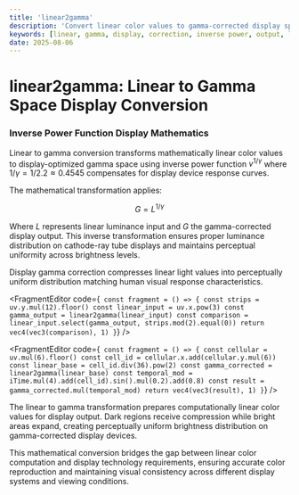 ```yaml
---
title: 'linear2gamma'
description: 'Convert linear color values to gamma-corrected display space using inverse power function for proper display output'
keywords: [linear, gamma, display, correction, inverse power, output, luminance]
date: 2025-08-06
---
```



# linear2gamma: Linear to Gamma Space Display Conversion

### Inverse Power Function Display Mathematics

Linear to gamma conversion transforms mathematically linear color values to display-optimized gamma space using inverse power function $v^{1/\gamma}$ where $1/\gamma = 1/2.2 ≈ 0.4545$ compensates for display device response curves.

The mathematical transformation applies:

$$G = L^{1/\gamma}$$

Where $L$ represents linear luminance input and $G$ the gamma-corrected display output. This inverse transformation ensures proper luminance distribution on cathode-ray tube displays and maintains perceptual uniformity across brightness levels.

Display gamma correction compresses linear light values into perceptually uniform distribution matching human visual response characteristics.

<FragmentEditor
        code={`
const fragment = () => {
        const strips = uv.y.mul(12).floor()
        const linear_input = uv.x.pow(3)
        const gamma_output = linear2gamma(linear_input)
        const comparison = linear_input.select(gamma_output, strips.mod(2).equal(0))
        return vec4(vec3(comparison), 1)
}`}
/>

<FragmentEditor
        code={`
const fragment = () => {
        const cellular = uv.mul(6).floor()
        const cell_id = cellular.x.add(cellular.y.mul(6))
        const linear_base = cell_id.div(36).pow(2)
        const gamma_corrected = linear2gamma(linear_base)
        const temporal_mod = iTime.mul(4).add(cell_id).sin().mul(0.2).add(0.8)
        const result = gamma_corrected.mul(temporal_mod)
        return vec4(vec3(result), 1)
}`}
/>

The linear to gamma transformation prepares computationally linear color values for display output. Dark regions receive compression while bright areas expand, creating perceptually uniform brightness distribution on gamma-corrected display devices.

This mathematical conversion bridges the gap between linear color computation and display technology requirements, ensuring accurate color reproduction and maintaining visual consistency across different display systems and viewing conditions.
